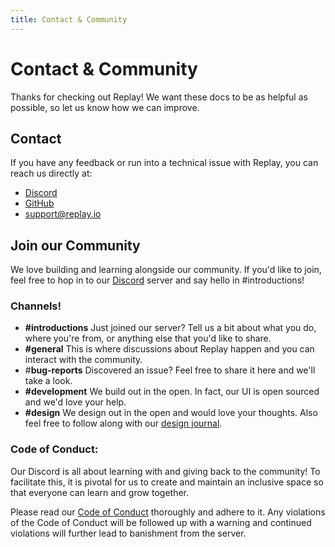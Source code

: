 ```yaml
---
title: Contact & Community
---
```

# Contact & Community

Thanks for checking out Replay! We want these docs to be as helpful as possible, so let us know how we can improve. 

## Contact

If you have any feedback or run into a technical issue with Replay, you can reach us directly at:

- [Discord](https://replay.io/discord)
- [GitHub](https://github.com/replayio/devtools/issues/new/choose)
- [support@replay.io](mailto:support@replay.io)

## Join our Community

We love building and learning alongside our community. If you'd like to join, feel free to hop in to our [Discord](https://discord.gg/yTmrss5xfR) server and say hello in #introductions!

### Channels!

- **#introductions** Just joined our server? Tell us a bit about what you do, where you're from, or anything else that you'd like to share.
- **#general** This is where discussions about Replay happen and you can interact with the community.
- #**bug-reports** Discovered an issue? Feel free to share it here and we'll take a look.
- **#development** We build out in the open. In fact, our UI is open sourced and we'd love your help.
- **#design** We design out in the open and would love your thoughts. Also feel free to follow along with our [design journal](https://www.notion.so/Design-Journal-d5cfda43a5b04fbe876452ab4e832b92?pvs=21).

### Code of Conduct:

Our Discord is all about learning with and giving back to the community! To facilitate this, it is pivotal for us to create and maintain an inclusive space so that everyone can learn and grow together.

Please read our [Code of Conduct](https://github.com/replayio/devtools/blob/master/code-of-conduct.md) thoroughly and adhere to it. Any violations of the Code of Conduct will be followed up with a warning and continued violations will further lead to banishment from the server.